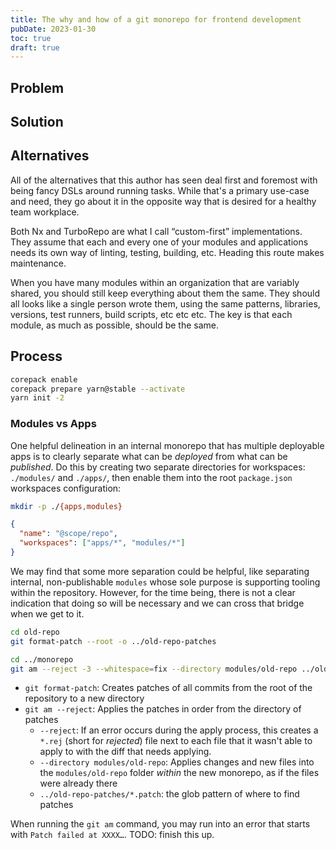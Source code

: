 ```yaml
---
title: The why and how of a git monorepo for frontend development
pubDate: 2023-01-30
toc: true
draft: true
---
```


## Problem

## Solution

## Alternatives

All of the alternatives that this author has seen deal first and foremost with being fancy DSLs around running tasks. While that's a primary use-case and need, they go about it in the opposite way that is desired for a healthy team workplace.

Both Nx and TurboRepo are what I call “custom-first” implementations. They assume that each and every one of your modules and applications needs its own way of linting, testing, building, etc. Heading this route makes maintenance.

When you have many modules within an organization that are variably shared, you should still keep everything about them the same. They should all looks like a single person wrote them, using the same patterns, libraries, versions, test runners, build scripts, etc etc etc. The key is that each module, as much as possible, should be the same.

## Process

```sh
corepack enable
corepack prepare yarn@stable --activate
yarn init -2
```

### Modules vs Apps

One helpful delineation in an internal monorepo that has multiple deployable apps is to clearly separate what can be _deployed_ from what can be _published_. Do this by creating two separate directories for workspaces: `./modules/` and `./apps/`, then enable them into the root `package.json` workspaces configuration:

```sh
mkdir -p ./{apps,modules}
```

```json title="package.json" {3-6}
{
  "name": "@scope/repo",
  "workspaces": ["apps/*", "modules/*"]
}
```

We may find that some more separation could be helpful, like separating internal, non-publishable `modules` whose sole purpose is supporting tooling within the repository. However, for the time being, there is not a clear indication that doing so will be necessary and we can cross that bridge when we get to it.

```sh
cd old-repo
git format-patch --root -o ../old-repo-patches

cd ../monorepo
git am --reject -3 --whitespace=fix --directory modules/old-repo ../old-repo-patches/*.patch
```

- `git format-patch`: Creates patches of all commits from the root of the repository to a new directory
- `git am --reject`: Applies the patches in order from the directory of patches
  - `--reject`: If an error occurs during the apply process, this creates a `*.rej` (short for _rejected_) file next to each file that it wasn't able to apply to with the diff that needs applying.
  - `--directory modules/old-repo`: Applies changes and new files into the `modules/old-repo` folder _within_ the new monorepo, as if the files were already there
  - `../old-repo-patches/*.patch`: the glob pattern of where to find patches

When running the `git am` command, you may run into an error that starts with `Patch failed at XXXX…`. TODO: finish this up.

